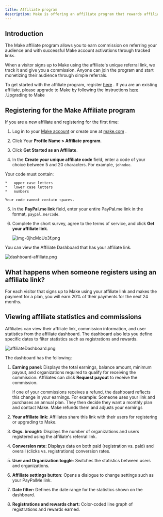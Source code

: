 ```yaml
---
title: Affiliate program
description: Make is offering an affiliate program that rewards affiliate marketers, automation experts, partners, influencers, and members of our community for referring Make.
---
```


Introduction
------------

The Make affiliate program allows you to earn commission on referring your audience and with successful Make account activations through tracked links. 

When a visitor signs up to Make using the affiliate's unique referral link, we track it and give you a commission. Anyone can join the program and start monetizing their audience through simple referrals.

To get started with the affiliate program, register [here](affiliate-program.html#registering-for-the-make-affiliate-program "Registering for the Make Affiliate program")
. If you are an existing affiliate, please upgrade to Make by following the instructions [here](/document/preview/970497#UUID-43419869-ba0c-be3f-5958-f9ccaeeed48c)
.Upgrading to Make

Registering for the Make Affiliate program
------------------------------------------

If you are a new affiliate and registering for the first time:

1.  Log in to your [Make account](http://www.make.com)
     or create one at [make.com](http://www.make.com)
    .
    
2.  Click Your **Profile Name > Affiliate program**.
    
3.  Click **Get Started as an Affiliate**.
    
4.  In the **Create your unique affiliate code** field, enter a code of your choice between 5 and 20 characters. For example, `johndoe`.
    
<Note>
    Your code must contain:
    
    *   upper case letters
    *   lower case letters
    *   numbers
</Note>
        
    
    Your code cannot contain spaces.
    
5.  In the **PayPal.me link** field, enter your entire PayPal.me link in the format, `paypal.me/code`.
    
6.  Complete the short survey, agree to the terms of service, and click **Get your affiliate link**.
    
    ![img-0jhcMoUo3f.png](https://www.make.com/en/help/image/uuid-ec198ca4-611f-888e-399f-49412f195f64.png)
    

You can view the Affiliate Dashboard that has your affiliate link.

![dashboard-affiliate.png](https://www.make.com/en/help/image/uuid-6c648d03-789a-d7bc-a94c-7293ed7b3be5.png)

What happens when someone registers using an affiliate link?
------------------------------------------------------------

For each visitor that signs up to Make using your affiliate link and makes the payment for a plan, you will earn 20% of their payments for the next 24 months.

Viewing affiliate statistics and commissions
--------------------------------------------

Affiliates can view their affiliate link, commission information, and user statistics from the affiliate dashboard. The dashboard also lets you define specific dates to filter statistics such as registrations and rewards.

![affiliateDashboard.png](https://www.make.com/en/help/image/uuid-5d9d5e20-ee68-7d01-978b-3f466ff8894d.png)

The dashboard has the following:

1.  **Earning panel:** Displays the total earnings, balance amount, minimum payout, and organizations required to qualify for receiving the commission. Affiliates can click **Request payout** to receive the commission.
    
    <Note>
    If one of your commissions receives a refund, the dashboard reflects this change in your earnings. For example: Someone uses your link and purchases an annual plan. They then decide they want a monthly plan and contact Make. Make refunds them and adjusts your earnings
    </Note>
    
    
2.  **Your affiliate link:** Affiliates share this link with their users for registering or upgrading to Make.
    
3.  **Orgs. brought:** Displays the number of organizations and users registered using the affiliate's referral link.
    
4.  **Conversion rate:** Displays data on both paid (registration vs. paid) and overall (clicks vs. registrations) conversion rates.
    
5.  **User and Organization toggle**: Switches the statistics between users and organizations.
    
6.  **Affiliate settings button:** Opens a dialogue to change settings such as your PayPalMe link.
    
7.  **Date filter:** Defines the date range for the statistics shown on the dashboard.
    
8.  **Registrations and rewards chart:** Color-coded line graph of registrations and rewards earned.
    
